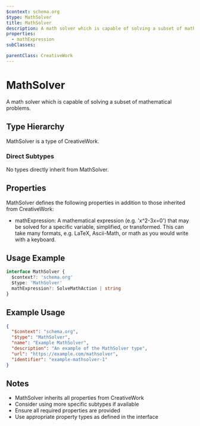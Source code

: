 ```yaml
---
$context: schema.org
$type: MathSolver
title: MathSolver
description: A math solver which is capable of solving a subset of mathematical problems.
properties:
  - mathExpression
subClasses:

parentClass: CreativeWork
---
```


# MathSolver

A math solver which is capable of solving a subset of mathematical problems.

## Type Hierarchy

MathSolver is a type of CreativeWork.

### Direct Subtypes

No types directly inherit from MathSolver.

## Properties

MathSolver defines the following properties in addition to those inherited from CreativeWork:

- mathExpression: A mathematical expression (e.g. 'x^2-3x=0') that may be solved for a specific variable, simplified, or transformed. This can take many formats, e.g. LaTeX, Ascii-Math, or math as you would write with a keyboard.

## Usage Example

```typescript
interface MathSolver {
  $context?: 'schema.org'
  $type: 'MathSolver'
  mathExpression?: SolveMathAction | string
}
```

## Example Usage

```json
{
  "$context": "schema.org",
  "$type": "MathSolver",
  "name": "Example MathSolver",
  "description": "An example of the MathSolver type",
  "url": "https://example.com/mathsolver",
  "identifier": "example-mathsolver-1"
}
```

## Notes

- MathSolver inherits all properties from CreativeWork
- Consider using more specific subtypes if available
- Ensure all required properties are provided
- Use appropriate property types as defined in the interface
